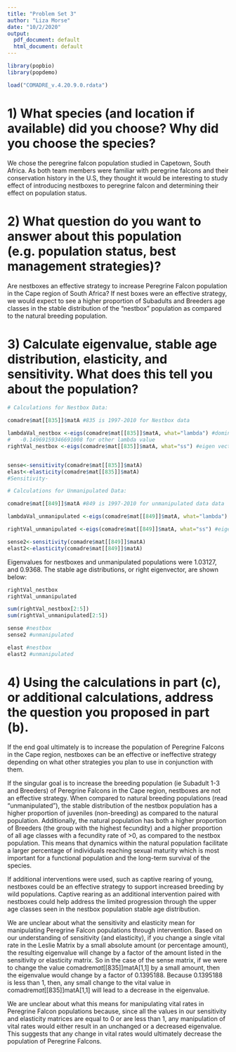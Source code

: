 ```yaml
---
title: "Problem Set 3"
author: "Liza Morse"
date: "10/2/2020"
output:
  pdf_document: default
  html_document: default
---
```


```r
library(popbio)
library(popdemo)

load("COMADRE_v.4.20.9.0.rdata")

```
# 1) What species (and location if available) did you choose? Why did you choose the species?

We chose the peregrine falcon population studied in Capetown, South Africa. As both team members were familiar with peregrine falcons and their conservation history in the U.S, they thought it would be interesting to study effect of introducing nestboxes to peregrine falcon and determining their effect on population status. 

# 2) What question do you want to answer about this population (e.g. population status, best management strategies)?

Are nestboxes an effective strategy to increase Peregrine Falcon population in the Cape region of South Africa? If nest boxes were an effective strategy, we would expect to see a higher proportion of Subadults and Breeders age classes in the stable distribution of the "nestbox" population as compared to the natural breeding population.    

# 3) Calculate eigenvalue, stable age distribution, elasticity, and sensitivity. What does this tell you about the population?

```r
# Calculations for Nestbox Data:

comadre$mat[[835]]$matA #835 is 1997-2010 for Nestbox data

lambdaVal_nestbox <-eigs(comadre$mat[[835]]$matA, what="lambda") #dominant eigenvalue
#   -0.14969159346691008 for other lambda value
rightVal_nestbox <-eigs(comadre$mat[[835]]$matA, what="ss") #eigen vector (aka stable age distribution)


sense<-sensitivity(comadre$mat[[835]]$matA)
elast<-elasticity(comadre$mat[[835]]$matA)
#Sensitivity-
```

```r
# Calculations for Unmanipulated Data:

comadre$mat[[849]]$matA #849 is 1997-2010 for unmanipulated data data

lambdaVal_unmanipulated <-eigs(comadre$mat[[849]]$matA, what="lambda") #eigenvalue

rightVal_unmanipulated <-eigs(comadre$mat[[849]]$matA, what="ss") #eigen vector (aka stable age distribution)

sense2<-sensitivity(comadre$mat[[849]]$matA)
elast2<-elasticity(comadre$mat[[849]]$matA)
```


Eigenvalues for nestboxes and unmanipulated populations were 1.03127, and 0.9368. The stable age distributions, or right eigenvector, are shown below: 

```r
rightVal_nestbox
rightVal_unmanipulated
```

```r
sum(rightVal_nestbox[2:5])
sum(rightVal_unmanipulated[2:5])
```

```r
sense #nestbox
sense2 #unmanipulated
```

```r
elast #nestbox
elast2 #unmanipulated
```

# 4) Using the calculations in part (c), or additional calculations, address the question you proposed in part (b).

If the end goal ultimately is to increase the population of Peregrine Falcons in the Cape region, nestboxes can be an effective or ineffective strategy depending on what other strategies you plan to use in conjunction with them.

If the singular goal is to increase the breeding population (ie Subadult 1-3 and Breeders) of Peregrine Falcons in the Cape region, nestboxes are not an effective strategy. When compared to natural breeding populations (read "unmanipulated"), the stable distribution of the nestbox population has a higher proportion of juveniles (non-breeding) as compared to the natural population. Additionally, the natural population has both a higher proportion of Breeders (the group with the highest fecundity) and a higher proportion of all age classes with a fecundity rate of >0, as compared to the nestbox population. This means that dynamics within the natural population facilitate a larger percentage of individuals reaching sexual maturity which is most important for a functional population and the long-term survival of the species.

If additional interventions were used, such as captive rearing of young, nestboxes could be an effective strategy to support increased breeding by wild populations. Captive rearing as an additional intervention paired with nestboxes could help address the limited progression through the upper age classes seen in the nestbox population stable age distribution.

We are unclear about what the sensitivity and elasticity mean for manipulating Peregrine Falcon populations through intervention. Based on our understanding of sensitivity (and elasticity), if you change a single vital rate in the Leslie Matrix by a small absolute amount (or percentage amount), the resulting eigenvalue will change by a factor of the amount listed in the sensitivity or elasticity matrix. So in the case of the sense matrix, if we were to change the value comadre$mat[[835]]$matA[1,1] by a small amount, then the eigenvalue would change by a factor of 0.1395188. Because 0.1395188 is less than 1, then, any small change to the vital value in comadre$mat[[835]]$matA[1,1] will lead to a decrease in the eigenvalue. 

We are unclear about what this means for manipulating vital rates in Peregrine Falcon populations because, since all the values in our sensitivity and elasticity matrices are equal to 0 or are less than 1, any manipulation of vital rates would either result in an unchanged or a decreased eigenvalue. This suggests that any change in vital rates would ultimately decrease the population of Peregrine Falcons.



